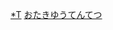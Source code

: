 {{Navbox
|name = 小田急电铁车辆
|title = <span style="color:white">{{tsl|ja|小田急電鉄の鉄道車両|小田急電鐵的鐵路車輛}}</span>
|oddstyle = background:#ece0d1; font-weight:bold;
|titlestyle = background:#2288CC; color:#FFFFFF;
| image   = [[File:Odakyu electric railway company logos.svg|170px]]</br>[[File:OER-3100-7003-10001-50001.jpg|170px]]
|list1 = 現役車輛
|list2 = {{Navbox|child
|groupstyle = width:10em
|liststyle = width:auto
|group1 = [[浪漫特快]]（[[特別急行列車|特急]]）用
|list1 =  [[小田急30000型電聯車|30000型（EXE）（EXEα）]] - [[小田急50000型電聯車|50000型（VSE）]] - [[小田急60000型電聯車|60000型（MSE）]] - [[小田急70000型電力動車組|70000型（GSE）]]
|group2 = 通勤車
|list2 = {{tsl|ja|小田急8000形電車|小田急8000型電力動車組|8000型}} - {{tsl|ja|小田急1000形電車|小田急1000型電力動車組|1000型}} - {{tsl|ja|小田急2000形電車|小田急2000型電力動車組|2000型II}} - {{tsl|ja|小田急3000形電車 (2代)|小田急3000型電力動車組 (2代)|3000型II}} - [[小田急4000型電力動車組 (2代)|4000型II]] - [[小田急5000型電力動車組 (2代)|5000型II]]
|group3 = 事業用
|list3 = {{tsl|ja|小田急クヤ31形検測電車|小田急Kuya 31型檢測電車|クヤ31}}
}}
|list3 = 退役車輛
|list4 =
{{Navbox|child
|groupstyle = width:10em
|liststyle = width:auto
|group1 = 特急用
|list1 =
{{Navbox|child
|groupstyle = width:6em
|liststyle = width:auto
|group1 = 浪漫特快
|list1 = {{tsl|ja|小田急1900形電車|小田急1900型電力動車組|1910型→2000型I}} - {{tsl|ja|小田急1700形電車|小田急1700型電力動車組|1700型}} - {{tsl|ja|小田急2300形電車|小田急2300型電力動車組|2300型}} - {{tsl|ja|小田急2320形電車|小田急2320型電力動車組|2320型}} - [[小田急3000型電聯車 (初代)|3000型I（SE/SSE）]] - {{tsl|ja|小田急3100形電車|小田急3100型電力動車組|3100型（NSE）}} - {{tsl|ja|小田急7000形電車|小田急7000型電力動車組|7000型（LSE）}} - [[小田急10000型電聯車|10000型（HiSE）]] - {{tsl|ja|小田急20000形電車|小田急20000型電力動車組|20000型（RSE）}}
|group2 = [[柴聯車]]
|list2 = {{tsl|ja|小田急キハ5000形気動車|小田急Kiha 5000型氣動車|Kiha 5000型、Kiha 5100型}}}}
|group2 = 通勤車<br/>（高性能車）
|list2 =
{{Navbox|child
|groupstyle = width:6em
|liststyle = width:auto
|group1 = 中型車
|list1 = {{tsl|ja|小田急2200形電車|小田急2200型電力動車組|2200型、2220型}} - {{tsl|ja|小田急2300形電車|小田急2300型電力動車組|2300型}} - {{tsl|ja|小田急2320形電車|小田急2320型電力動車組|2320型}} - {{tsl|ja|小田急2400形電車|小田急2400型電力動車組|2400型（HE）}}
|group2 = 大型車
|list2 = {{tsl|ja|小田急2600形電車|小田急2600型電力動車組|2600型（NHE）}} - {{tsl|ja|小田急4000形電車 (初代)|小田急4000型電力動車組 (初代)|4000型I}} - {{tsl|ja|小田急9000形電車|小田急9000型電力動車組|9000型}}
|group3 = 通勤車<br/>（吊り掛け駆動車）
|list3=
{{Navbox|child
|groupstyle = width:6em
|liststyle = width:auto
|group1 = 乙号車
|list1= {{tsl|ja|小田原急行鉄道1形電車|小田原急行鐵道1型電力動車組|（1型→）1100型}}
|group2 = 甲号車、HB車
|list2= {{tsl|ja|小田原急行鉄道101形電車|小田原急行鐵道101型電力動車組|（101型、121型、131型→）1200型}} - {{tsl|ja|小田原急行鉄道151形電車|小田原急行鐵道151型電力動車組|（151型→）1300型}} - {{tsl|ja|小田原急行鉄道201形電車|小田原急行鐵道201型電力動車組|（201型・251型・501型・551型→）1400型}} - {{tsl|ja|小田急1600形電車|小田急1600型電力動車組|（601型→）1650型}}
|group3 = ABF車
|list3= {{tsl|ja|小田急1600形電車|小田急1600型電力動車組|（1000型→）1600型}} - {{tsl|ja|小田急1700形電車|小田急1700型電力動車組|1700型}} - {{tsl|ja|小田急1900形電車|小田急1900型電力動車組|1900型}} - {{tsl|ja|小田急2100形電車|小田急2100型電力動車組|2100型}}
|group4 = 讓受車等
|list4= （{{tsl|ja|小田原急行鉄道51形電車|小田原急行鐵道51型電力動車組|51型}}） - {{tsl|ja|小田急1500形電車|小田急1500型電力動車組|1500型}} - {{tsl|ja|小田急1800形電車|小田急1800型電力動車組|1800型}}
|group5 = 機器流用車
|list5= {{tsl|ja|小田急4000形電車 (初代)|小田急4000型電力動車組 (初代)|4000型I}}}}
|group4 = 其他
|list4 =
{{Navbox|child
|groupstyle = width:6em
|liststyle = width:auto
|group1 = [[單軌鐵路]]
|list1= {{tsl|ja|小田急500形電車|小田急500型電力動車組|500型}}
|group2 = [[電力機車]]
|list2= {{tsl|ja|小田急電鉄の電気機関車|小田急電鐵的電氣機關車|Deki 1010型、Deki 1020型、Deki 1030型、Deki 1040型、Deki 1050型}}
|group3 = {{tsl|ja|小田急電鉄の荷物電車|小田急電鐵的行李列車|行李列車}}
|list3= {{tsl|ja|小田原急行鉄道モニ1形電車|小田原急行鐵道Moni 1型電力動車組|（Moni 1型→Moyuni 1型→）Deyuni 1000型→Deni 1000型}} - {{tsl|ja|小田原急行鉄道1形電車|小田原急行鐵道1型電力動車組|Deni 1100型}} - {{tsl|ja|小田原急行鉄道151形電車|小田原急行鐵道151型電力動車組|Deni 1300型}}
|group4 = [[鐵路貨車]]
|list4= {{tsl|ja|小田急電鉄の鉄道車両#貨車|小田急電鐵的鐵路車輛|（Sumu 21型→Tomu 1430型→）Tomu 660型}} - {{tsl|ja|小田急電鉄の鉄道車両#貨車|小田急電鐵的鐵路車輛|（Wafu 1200型→）Wafu 1型}} - {{tsl|ja|小田急電鉄の鉄道車両#貨車|小田急電鐵的鐵路車輛|（To 1600型）}} - {{tsl|ja|小田急電鉄の鉄道車両#貨車|小田急電鐵的鐵路車輛|（Tomu 1400型→）Tomu 670型}} - {{tsl|ja|小田急電鉄の鉄道車両#貨車|小田急電鐵的鐵路車輛|（Tofu 1300型→）Tofu 100型}} - {{tsl|ja|小田急電鉄の鉄道車両#貨車|小田急電鐵的鐵路車輛|（Tomu 1500型→）Tomu 690型}} - {{tsl|ja|小田急電鉄の鉄道車両#貨車|小田急電鐵的鐵路車輛|（Chi 1100型→）Chi 200型}} - {{tsl|ja|小田急電鉄の鉄道車両#貨車|小田急電鐵的鐵路車輛|（Tomu 1450型→）Tomu 720型}} - {{tsl|ja|小田急電鉄の鉄道車両#貨車|小田急電鐵的鐵路車輛|（Tomu 1551型→）Tomu 650型}} - {{tsl|ja|小田急電鉄の鉄道車両#貨車|小田急電鐵的鐵路車輛|（Tomu 1561型→）Tomu 630型}} - {{tsl|ja|小田急電鉄の鉄道車両#貨車|小田急電鐵的鐵路車輛|（Tomu 1601型→）Tomu 610型}} - {{tsl|ja|小田急電鉄の鉄道車両#貨車|小田急電鐵的鐵路車輛|（Tomu 1631型→）Tomu 600型}} - {{tsl|ja|小田急電鉄の鉄道車両#貨車|小田急電鐵的鐵路車輛|（Chimu 1型→Tomu 1581型→）Tomu 620型}} - {{tsl|ja|小田急電鉄の鉄道車両#貨車|小田急電鐵的鐵路車輛|（Tofu 1321型→）Tofu 120型}} - {{tsl|ja|小田急電鉄の鉄道車両#貨車|小田急電鐵的鐵路車輛|Wamu 730型}} - {{tsl|ja|小田急電鉄の鉄道車両#貨車|小田急電鐵的鐵路車輛|Wa 10型}} - {{tsl|ja|小田急電鉄の鉄道車両#貨車|小田急電鐵的鐵路車輛|Wamu 750型}} - {{tsl|ja|小田急電鉄の鉄道車両#貨車|小田急電鐵的鐵路車輛|Tora 800型}} - {{tsl|ja|小田急電鉄の鉄道車両#貨車|小田急電鐵的鐵路車輛|Hoki 300型、Hokifu 300型}}
|group5 = 事業用車輛
|list5= {{tsl|ja|小田急デト1形電車|小田急Deto 1型電力動車組|Deto 1型}}（構內入換用動力車） - {{tsl|ja|移動変電所#小田急電鉄|移動變電站|Ihe 900型、Ihe 910型}}（{{tsl|ja|移動変電所|移動變電站}}）}}
}}
|below = 乙号車、甲号車、ABF車、行李列車后面的（）内是小田原急行铁道时期的型号，包含计划时的型号。
}}
}}
<noinclude>
[[Category:小田急電鐵|*T]]
[[Category:日本鐵路車輛列表模板|おたきゆうてんてつ]]

</noinclude>